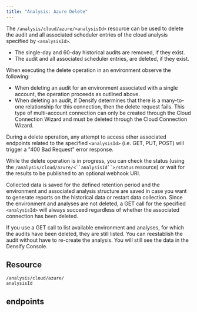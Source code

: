 ```yaml
---
title: "Analysis: Azure Delete"
---
```


The `/analysis/cloud/azure/<analysisId>` resource can be used to delete the audit and all associated scheduler entries of the cloud analysis specified by `<analysisId>`.

* The single-day and 60-day historical audits are removed, if they exist.
* The audit and all associated scheduler entries, are deleted, if they exist.

When executing the delete operation in an environment observe the following:

* When deleting an audit for an environment associated with a single account, the operation proceeds as outlined above.
* When deleting an audit, if Densify determines that there is a many-to-one relationship for this connection, then the delete request fails. This type of multi-account connection can only be created through the Cloud Connection Wizard and must be deleted through the Cloud Connection Wizard.

During a delete operation, any attempt to access other associated endpoints related to the specified `<analysisId>` (i.e. GET, PUT, POST) will trigger a "400 Bad Request" error response.

While the delete operation is in progress, you can check the status (using the `/analysis/cloud/azure/<``analysisId``>/status` resource) or wait for the results to be published to an optional webhook URI.

Collected data is saved for the defined retention period and the environment and associated analysis structure are saved in case you want to generate reports on the historical data or restart data collection. Since the environment and analyses are not deleted, a GET call for the specified `<analysisId>` will always succeed regardless of whether the associated connection has been deleted.

If you use a GET call to list available environment and analyses, for which the audits have been deleted, they are still listed. You can reestablish the audit without have to re-create the analysis. You will still see the data in the Densify Console.

## Resource

```
/analysis/cloud/azure/
analysisId
```
## endpoints

<CardGroup cols={2}>
    <Card title="Delete Azure Analysis Audit" href="/docs-api/WebHelp_Densify_API_Cloud/Content/API_Guide/Analysis_Azure_Delete/deleteAzureAnalysisAudit" arrow/>
</CardGroup>